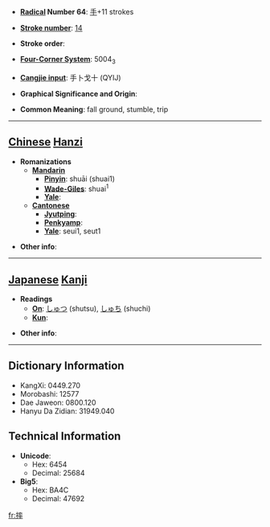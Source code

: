 * '''[[Wiktionary:Chinese radical index| Radical]] Number 64''': [[Wiktionary:Chinese radical index 手|手]]+11 strokes

* '''[[Wiktionary:Chinese total strokes index|Stroke number]]''': [[Wiktionary:Chinese total strokes index 14|14]]

* '''Stroke order''': 

* '''[[Wiktionary:Chinese four corner index|Four-Corner System]]''': 5004<sub>3</sub>

* '''[[Wiktionary:Chinese Cangjie index|Cangjie input]]''': 手卜戈十 (QYIJ)

* '''Graphical Significance and Origin''': 

* '''Common Meaning''': fall ground, stumble, trip

----

== [[Chinese]] [[Hanzi]] ==

* '''Romanizations'''
** '''[[Mandarin]]'''
*** '''[[Pinyin]]''': shuāi (shuai1)
*** '''[[Wade-Giles]]''': shuai<sup>1</sup>
*** '''[[Yale]]''': 
** '''[[Cantonese]]'''
*** '''[[Jyutping]]''':
*** '''[[Penkyamp]]''': 
*** '''[[Yale]]''': seui1, seut1

* '''Other info''': 

----

== [[Japanese]] [[Kanji]] ==

* '''Readings'''
** '''[[On]]''': [[しゅつ]] (shutsu), [[しゅち]] (shuchi)
** '''[[Kun]]''': 

* '''Other info''':  

----

== Dictionary Information ==

* KangXi: 0449.270
* Morobashi: 12577
* Dae Jaweon: 0800.120
* Hanyu Da Zidian: 31949.040

== Technical Information ==

* '''Unicode''':
** Hex: 6454
** Decimal: 25684
* '''Big5''':
** Hex: BA4C
** Decimal: 47692

[[fr:摔]]